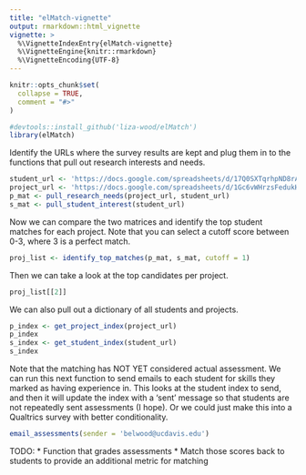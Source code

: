 ```yaml
---
title: "elMatch-vignette"
output: rmarkdown::html_vignette
vignette: >
  %\VignetteIndexEntry{elMatch-vignette}
  %\VignetteEngine{knitr::rmarkdown}
  %\VignetteEncoding{UTF-8}
---
```


```r
knitr::opts_chunk$set(
  collapse = TRUE,
  comment = "#>"
)
```

```r
#devtools::install_github('liza-wood/elMatch')
library(elMatch)
```

Identify the URLs where the survey results are kept and plug them in to the functions that pull out research interests and needs. 
```r
student_url <- 'https://docs.google.com/spreadsheets/d/17Q0SXTqrhpND8rADn-3I4SZGLkcdta3HmFzD9ygO69s/edit?resourcekey#gid=454745221'
project_url <- 'https://docs.google.com/spreadsheets/d/1Gc6vWHrzsFedukHba85GVMlHWcl6NSrs5m9KcgXVx70/edit?resourcekey#gid=415684977'
p_mat <- pull_research_needs(project_url, student_url)
s_mat <- pull_student_interest(student_url)
```

Now we can compare the two matrices and identify the top student matches for each project. Note that you can select a cutoff score between 0-3, where 3 is a perfect match.
```r
proj_list <- identify_top_matches(p_mat, s_mat, cutoff = 1)
```

Then we can take a look at the top candidates per project. 
```r
proj_list[[2]]
```

We can also pull out a dictionary of all students and projects. 
```r
p_index <- get_project_index(project_url)
p_index
s_index <- get_student_index(student_url)
s_index
```

Note that the matching has NOT YET considered actual assessment. We can run this next function to send emails to each student for skills they marked as having experience in. This looks at the student index to send, and then it will update the index with a 'sent' message so that students are not repeatedly sent assessments (I hope). Or we could just make this into a Qualtrics survey with better conditionality. 

```r
email_assessments(sender = 'belwood@ucdavis.edu')
```

TODO: 
* Function that grades assessments
* Match those scores back to students to provide an additional metric for matching
